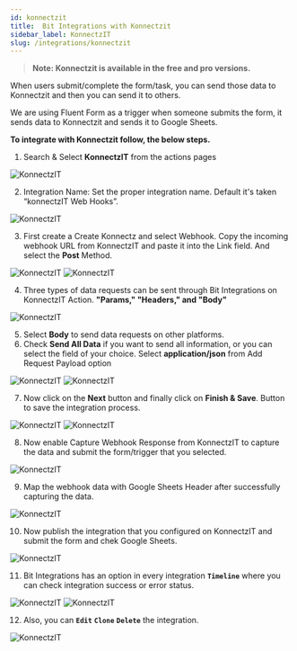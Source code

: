 ```yaml
---
id: konnectzit
title:  Bit Integrations with Konnectzit 
sidebar_label: KonnectzIT
slug: /integrations/konnectzit
---
```



> **Note: Konnectzit is available in the free and pro versions.**

When users submit/complete the form/task, you can send those data to Konnectzit and then you can send it to others.

We are using Fluent Form as a trigger when someone submits the form, it sends data to Konnectzit and sends it to Google Sheets.

**To integrate with Konnectzit follow, the below steps.**


1. Search & Select **KonnectzIT** from the actions pages
  <Image  src="actions/konnectzit/konnectzit" alt="KonnectzIT" w="1020" h="350" />

2. Integration Name: Set the proper integration name. Default it's taken “konnectzIT Web Hooks”.
  <Image src="actions/konnectzit/integration-name" alt="KonnectzIT" w="1020"  h="350" />

3. First create a Create Konnectz and select Webhook. Copy the incoming webhook URL from KonnectzIT and paste it into the Link field. And select the **Post** Method.
  <Image src="actions/konnectzit/callback-url" alt="KonnectzIT" w="1020"  h="350" />
  <Image src="actions/konnectzit/data-send-method" alt="KonnectzIT" w="1020"  h="350" />

4. Three types of data requests can be sent through Bit Integrations on KonnectzIT Action. **"Params," "Headers," and "Body"**
  <Image src="actions/konnectzit/params-header-body" alt="KonnectzIT" w="1020"  h="350" />

5. Select **Body** to send data requests on other platforms.
6. Check **Send All Data** if you want to send all information, or you can select the field of your choice. Select **application/json** from Add Request Payload option
 <Image src="actions/konnectzit/send-all-data" alt="KonnectzIT" w="1020"  h="350" />
 <Image src="actions/konnectzit/request-paylood" alt="KonnectzIT" w="1020"  h="350" />

7. Now click on the **Next** button and finally click on **Finish & Save**. Button to save the integration process.
 <Image src="actions/konnectzit/next" alt="KonnectzIT" w="1020"  h="350" />
 <Image src="actions/konnectzit/finish-save" alt="KonnectzIT" w="1020"  h="350" />

8. Now enable Capture Webhook Response from KonnectzIT to capture the data and submit the form/trigger that you selected.
 <Image src="actions/konnectzit/capture-data" alt="KonnectzIT" w="1020"  h="350" />

9. Map the webhook data with Google Sheets Header after successfully capturing the data.
 <Image src="actions/konnectzit/map-data" alt="KonnectzIT" w="1020"  h="350" />

10. Now publish the integration that you configured on KonnectzIT and submit the form and chek Google Sheets. 
 <Image src="actions/konnectzit/google-sheets" alt="KonnectzIT" w="1020"  h="350" />

11. Bit Integrations has an option in every integration **`Timeline`** where you can check integration success or error status.
 <Image src="actions/konnectzit/timeiline" alt="KonnectzIT" w="1020" h="350" />
 <Image src="actions/konnectzit/sucess-error-status" alt="KonnectzIT" w="1020" h="350" />

12. Also, you can **`Edit`** **`Clone`** **`Delete`** the integration.

 <Image src="actions/konnectzit/edit-clone-delete" alt="KonnectzIT" w="1020" h="350" />
<Feedback/>